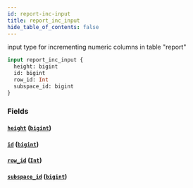 ```yaml
---
id: report-inc-input
title: report_inc_input
hide_table_of_contents: false
---
```


input type for incrementing numeric columns in table "report"

```graphql
input report_inc_input {
  height: bigint
  id: bigint
  row_id: Int
  subspace_id: bigint
}
```

### Fields

#### [`height`](#) ([`bigint`](../scalars/bigint))

#### [`id`](#) ([`bigint`](../scalars/bigint))

#### [`row_id`](#) ([`Int`](../scalars/int))

#### [`subspace_id`](#) ([`bigint`](../scalars/bigint))
